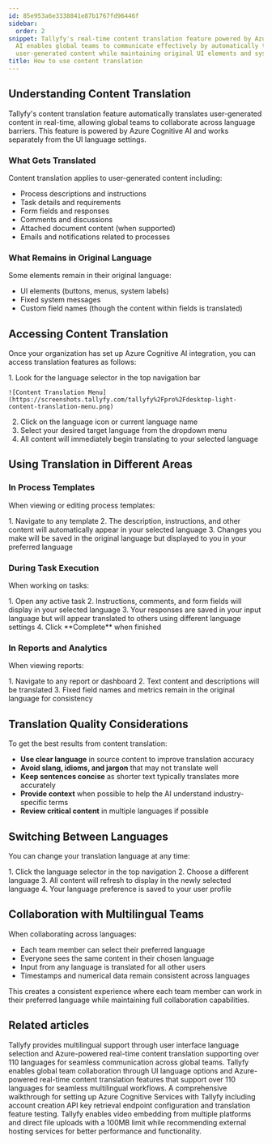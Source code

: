 ```yaml
---
id: 85e953a6e3338841e87b1767fd96446f
sidebar:
  order: 2
snippet: Tallyfy's real-time content translation feature powered by Azure Cognitive
  AI enables global teams to communicate effectively by automatically translating
  user-generated content while maintaining original UI elements and system messages.
title: How to use content translation
---
```



## Understanding Content Translation

Tallyfy's content translation feature automatically translates user-generated content in real-time, allowing global teams to collaborate across language barriers. This feature is powered by Azure Cognitive AI and works separately from the UI language settings.

### What Gets Translated

Content translation applies to user-generated content including:

- Process descriptions and instructions
- Task details and requirements
- Form fields and responses
- Comments and discussions
- Attached document content (when supported)
- Emails and notifications related to processes

### What Remains in Original Language

Some elements remain in their original language:

- UI elements (buttons, menus, system labels)
- Fixed system messages
- Custom field names (though the content within fields is translated)

## Accessing Content Translation

Once your organization has set up Azure Cognitive AI integration, you can access translation features as follows:

<Steps>
1. Look for the language selector in the top navigation bar

    ![Content Translation Menu](https://screenshots.tallyfy.com/tallyfy%2Fpro%2Fdesktop-light-content-translation-menu.png)
2. Click on the language icon or current language name
3. Select your desired target language from the dropdown menu
4. All content will immediately begin translating to your selected language
</Steps>

## Using Translation in Different Areas

### In Process Templates

When viewing or editing process templates:

<Steps>
1. Navigate to any template
2. The description, instructions, and other content will automatically appear in your selected language
3. Changes you make will be saved in the original language but displayed to you in your preferred language
</Steps>

### During Task Execution

When working on tasks:

<Steps>
1. Open any active task
2. Instructions, comments, and form fields will display in your selected language
3. Your responses are saved in your input language but will appear translated to others using different language settings
4. Click **Complete** when finished
</Steps>

### In Reports and Analytics

When viewing reports:

<Steps>
1. Navigate to any report or dashboard
2. Text content and descriptions will be translated
3. Fixed field names and metrics remain in the original language for consistency
</Steps>

## Translation Quality Considerations

To get the best results from content translation:

- **Use clear language** in source content to improve translation accuracy
- **Avoid slang, idioms, and jargon** that may not translate well
- **Keep sentences concise** as shorter text typically translates more accurately
- **Provide context** when possible to help the AI understand industry-specific terms
- **Review critical content** in multiple languages if possible

## Switching Between Languages

You can change your translation language at any time:

<Steps>
1. Click the language selector in the top navigation
2. Choose a different language
3. All content will refresh to display in the newly selected language
4. Your language preference is saved to your user profile
</Steps>

## Collaboration with Multilingual Teams

When collaborating across languages:

- Each team member can select their preferred language
- Everyone sees the same content in their chosen language
- Input from any language is translated for all other users
- Timestamps and numerical data remain consistent across languages

This creates a consistent experience where each team member can work in their preferred language while maintaining full collaboration capabilities.


## Related articles
<CardGrid>
<LinkTitleCard header="<b>Miscellaneous > Translate content</b>" href="/products/pro/miscellaneous/how-can-i-translate-content-in-tallyfy/" > Tallyfy provides multilingual support through user interface language selection and Azure-powered real-time content translation supporting over 110 languages for seamless communication across global teams. </LinkTitleCard>
<LinkTitleCard header="<b>Integrations > Azure Translation Services</b>" href="/products/pro/integrations/azure-translation/" > Tallyfy enables global team collaboration through UI language options and Azure-powered real-time content translation features that support over 110 languages for seamless multilingual workflows. </LinkTitleCard>
<LinkTitleCard header="<b>Azure Translation > How to set up Azure Cognitive AI integration</b>" href="/products/pro/integrations/azure-translation/how-to-set-up-azure-cognitive-ai-integration/" > A comprehensive walkthrough for setting up Azure Cognitive Services with Tallyfy including account creation API key retrieval endpoint configuration and translation feature testing. </LinkTitleCard>
<LinkTitleCard header="<b>Edit Task > Add videos to a task</b>" href="/products/pro/tracking-and-tasks/tasks/edit-task/how-can-i-add-videos-to-my-tallyfy-process/" > Tallyfy enables video embedding from multiple platforms and direct file uploads with a 100MB limit while recommending external hosting services for better performance and functionality. </LinkTitleCard>
</CardGrid>
